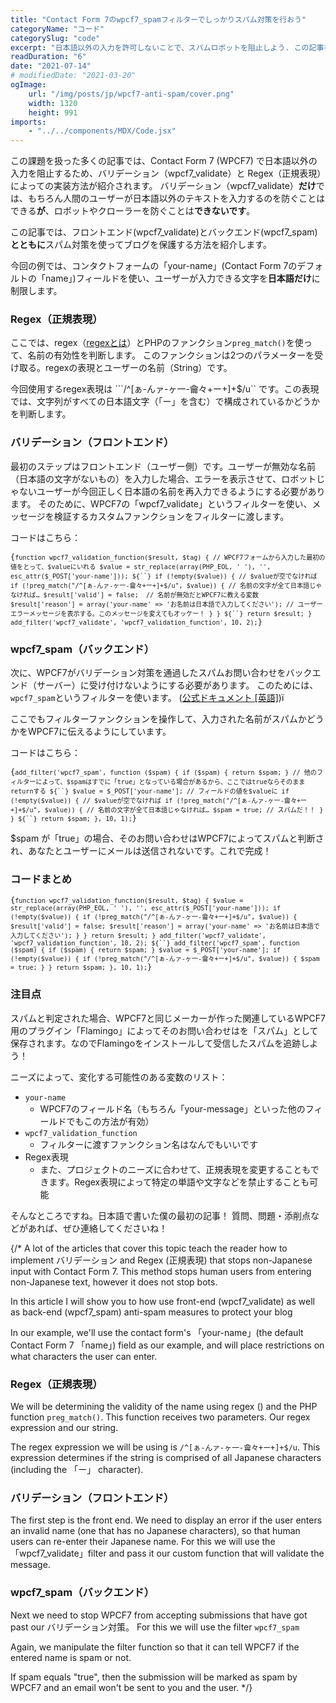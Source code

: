 ```yaml
---
title: "Contact Form 7のwpcf7_spamフィルターでしっかりスパム対策を行おう"
categoryName: "コード"
categorySlug: "code"
excerpt: "日本語以外の入力を許可しないことで、スパムロボットを阻止しよう. この記事を読んで「wpcf7_validate」 と 「wpcf7_spam」 のContactForm 7のフィルターを使って、お問い合わせフォームのバリデーションとスパム対策を行う方法をご紹介します。"
readDuration: "6"
date: "2021-07-14"
# modifiedDate: "2021-03-20"
ogImage:
    url: "/img/posts/jp/wpcf7-anti-spam/cover.png"
    width: 1320
    height: 991
imports:
    - "../../components/MDX/Code.jsx"
---
```



この課題を扱った多くの記事では、Contact Form 7 (WPCF7) で日本語以外の入力を阻止するため、バリデーション（wpcf7_validate）と Regex（正規表現）によっての実装方法が紹介されます。
バリデーション（wpcf7_validate）**だけ**では、もちろん人間のユーザーが日本語以外のテキストを入力するのを防ぐことはできる**が**、ロボットやクローラーを防ぐことは**できないです**。

この記事では、フロントエンド(wpcf7_validate)とバックエンド(wpcf7_spam)**とともに**スパム対策を使ってブログを保護する方法を紹介します。

今回の例では、コンタクトフォームの「your-name」(Contact Form 7のデフォルトの「name」)フィールドを使い、ユーザーが入力できる文字を**日本語だけ**に制限します。

### Regex（正規表現）

ここでは、regex（[regexとは](https://userweb.mnet.ne.jp/nakama/)）とPHPのファンクション```preg_match()```を使って、名前の有効性を判断します。
このファンクションは2つのパラメーターを受け取る。regexの表現とユーザーの名前（String）です。

今回使用するregex表現は ```/^[ぁ-んァ-ヶ一-龠々+ー+]+$/u`` です。この表現では、文字列がすべての日本語文字（「ー」を含む）で構成されているかどうかを判断します。

### バリデーション（フロントエンド）

最初のステップはフロントエンド（ユーザー側）です。ユーザーが無効な名前（日本語の文字がないもの）を入力した場合、エラーを表示させて、ロボットじゃないユーザーが今回正しく日本語の名前を再入力できるようにする必要があります。
そのために、WPCF7の「wpcf7_validate」というフィルターを使い、メッセージを検証するカスタムファンクションをフィルターに渡します。

コードはこちら：

<Code lang="php">{`function wpcf7_validation_function($result, $tag) {
    // WPCF7フォームから入力した最初の値をとって、$valueにいれる
    $value = str_replace(array(PHP_EOL, ' '), '', esc_attr($_POST['your-name']));
${``}
    if (!empty($value)) { // $valueが空でなければ
        if (!preg_match("/^[ぁ-んァ-ヶ一-龠々+ー+]+$/u", $value)) { // 名前の文字が全て日本語じゃなければ…
            $result['valid'] = false;  // 名前が無効だとWPCF7に教える変数
            $result['reason'] = array('your-name' => 'お名前は日本語で入力してください'); // ユーザーエラーメッセージを表示する。このメッセージを変えてもオッケー！
        }
    }
${``}
    return $result;
}
add_filter('wpcf7_validate', 'wpcf7_validation_function', 10, 2);`}</Code>

### wpcf7_spam（バックエンド）

次に、WPCF7がバリデーション対策を通過したスパムお問い合わせをバックエンド（サーバー）に受け付けないようにする必要があります。
このためには、```wpcf7_spam```というフィルターを使います。 ([公式ドキュメント [英語]](https://contactform7.com/2020/07/18/custom-spam-filtering/))ï

ここでもフィルターファンクションを操作して、入力された名前がスパムかどうかをWPCF7に伝えるようにしています。

コードはこちら：

<Code lang="php">{`add_filter('wpcf7_spam', function ($spam) {
    if ($spam) { return $spam; } // 他のフィルターによって、$spamはすでに「true」となっている場合があるから、ここではtrueならそのままreturnする
${``}
    $value = $_POST['your-name']; // フィールドの値を$valueに
    if (!empty($value)) { // $valueが空でなければ
        if (!preg_match("/^[ぁ-んァ-ヶ一-龠々+ー+]+$/u", $value)) { // 名前の文字が全て日本語じゃなければ…
            $spam = true; // スパムだ！！
        }
    }
${``}
    return $spam;
}, 10, 1);`}</Code>

$spam が「true」の場合、そのお問い合わせはWPCF7によってスパムと判断され、あなたとユーザーにメールは送信されないです。これで完成！

### コードまとめ

<Code lang="php">{`function wpcf7_validation_function($result, $tag) {
    $value = str_replace(array(PHP_EOL, ' '), '', esc_attr($_POST['your-name']));
    if (!empty($value)) {
        if (!preg_match("/^[ぁ-んァ-ヶ一-龠々+ー+]+$/u", $value)) {
            $result['valid'] = false;
            $result['reason'] = array('your-name' => 'お名前は日本語で入力してください');
        }
    }
    return $result;
}
add_filter('wpcf7_validate', 'wpcf7_validation_function', 10, 2);
${``}
add_filter('wpcf7_spam', function ($spam) {
    if ($spam) { return $spam; }
    $value = $_POST['your-name'];
    if (!empty($value)) {
        if (!preg_match("/^[ぁ-んァ-ヶ一-龠々+ー+]+$/u", $value)) {
            $spam = true;
        }
    }
    return $spam;
}, 10, 1);`}</Code>

### 注目点
スパムと判定された場合、WPCF7と同じメーカーが作った関連しているWPCF7用のプラグイン「Flamingo」によってそのお問い合わせはを「スパム」として保存されます。なのでFlamingoをインストールして受信したスパムを追跡しよう！

ニーズによって、変化する可能性のある変数のリスト：

-   ```your-name```
    -   WPCF7のフィールド名（もちろん「your-message」といった他のフィールドでもこの方法が有効）
-   ```wpcf7_validation_function```
    -   フィルターに渡すファンクション名はなんでもいいです
-   Regex表現
    -   また、プロジェクトのニーズに合わせて、正規表現を変更することもできます。Regex表現によって特定の単語や文字などを禁止することも可能

そんなところですね。日本語で書いた僕の最初の記事！
質問、問題・添削点などがあれば、ぜひ連絡してくださいね！









{/*
A lot of the articles that cover this topic teach the reader how to implement バリデーション and Regex (正規表現) that stops non-Japanese input with Contact Form 7.
This method stops human users from entering non-Japanese text, however it does not stop bots.

In this article I will show you to how use front-end (wpcf7_validate) as well as back-end (wpcf7_spam) anti-spam measures to protect your blog

In our example, we'll use the contact form's 「your-name」(the default Contact Form 7 「name」) field as our example, and will place restrictions on what characters the user can enter.

### Regex（正規表現）

We will be determining the validity of the name using regex () and the PHP function ```preg_match()```.
This function receives two parameters. Our regex expression and our string.

The regex expression we will be using is ```/^[ぁ-んァ-ヶ一-龠々+ー+]+$/u```. This expression determines if the string is comprised of all Japanese characters (including the 「ー」 character).

### バリデーション（フロントエンド）

The first step is the front end. We need to display an error if the user enters an invalid name (one that has no Japanese characters), so that human users can re-enter their Japanese name.
For this we will use the 「wpcf7_validate」filter and pass it our custom function that will validate the message.

### wpcf7_spam（バックエンド）
Next we need to stop WPCF7 from accepting submissions that have got past our バリデーション対策。
For this we will use the filter ```wpcf7_spam```

Again, we manipulate the filter function so that it can tell WPCF7 if the entered name is spam or not.

If spam equals "true", then the submission will be marked as spam by WPCF7 and an email won't be sent to you and the user.
*/}